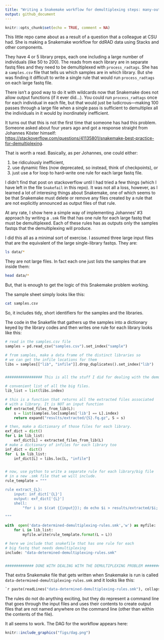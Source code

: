 ```yaml
---
title: "Writing a Snakemake workflow for demultiplexing steps: many-outputs-from-each-of-several-inputs"
output: github_document
---
```


```r
knitr::opts_chunk$set(echo = TRUE, comment = NA)
```

This little repo came about as a result of a question that a colleague
at CSU had. She is making a Snakemake workflow for ddRAD data using Stacks
and other components.  

They have 4 or 5 library preps, each one including a large number of individuals
(like 50 to 200).  The reads from each library are in separate fastq files and
they need to be demultiplexed with `process_radtags`.  She has a `samples.csv` file
that tells us which samples are in which library.  But she was finding it
difficult to write a single rule that would run `process_radtags` on each large fastq file.

There isn't a good way to do it with wildcards now that Snakemake does not allow output functions
(if it ever did...).  You could run `process_radtags` once for each individual in each file,
but that would just be ludicrous---making 100 passes through a large file when a single pass
is sufficient to demultiplex all the individuals in it would by inordinately inefficient.

It turns out that this is not the first time that someone has had this problem.  Someone asked about
four years ago and got a response straight from Johannes Köster himself:
[https://stackoverflow.com/questions/41135801/snakemake-best-practice-for-demultiplexing](https://stackoverflow.com/questions/41135801/snakemake-best-practice-for-demultiplexing).

That is worth a read. Basically, as per Johannes, one could either:

1. be ridiculously inefficient,
2. use dynamic files (now deprecated, so instead, think of
checkpoints), or
3. just use a for loop to hard-write one rule for each large fastq file.

I didn't find that post on stackoverflow until I had tried a few things
(which I have left in the file `Snakefail` in this repo).  It was not all a
loss, however, as I learned a lot of interesing things about Snakemake,
one of which seems to be that Snakemake must delete or remove any files created
by a rule that are not explicitly announced as output files of that rule.

At any rate, I show here a simple way of implementing Johannes' #3 approach
by writing a `.smk` file that has one rule for each large fastq that must
be demultiplexed.  Each of these rules has as outputs only the samples fastqs
that the demultiplexing will produce.  

I did this all as a minimal sort of exercise.  I assumed three large input files
that are the equivalent of the large single-library fastqs.  They are:
```sh
ls data/*
```
They are not large files.  In fact each one just lists the samples that
are inside them:
```sh
head data/*
```
But, that is enough to get the logic of this Snakemake problem working.

The sample sheet simply looks like this:
```sh
cat samples.csv
```
So, it includes tidy, short identifiers for the samples and the libraries.

The code in the Snakefile that gathers up the samples into a dictionary keyed by
the library codes and then writes one rule for each library looks like this:
```python
# read in the samples.csv file
samples = pd.read_csv("samples.csv").set_index("sample")

# from samples, make a data frame of the distinct libraries so
# we can get the infile locations for them
libs = samples[["lib", "infile"]].drop_duplicates().set_index("lib")


################# This is all the stuff I did for dealing with the demulti-plexing problem ########### 

# convenient list of all the big files.
lib_list = list(libs.index)

# this is a function that returns all the extracted files associated
# with a library. It is NOT an input function
def extracted_files_from_lib(L):
	s = list(samples.loc[samples['lib'] == L].index)
	return expand("results/extracted/{S}.fq.gz", S = s)

# then, make a dictionary of those files for each library.
exf_dict = dict()
for L in lib_list:
	exf_dict[L] = extracted_files_from_lib(L)
# make a dictionary of infiles for each library too
inf_dict = dict()
for  L in lib_list:
	inf_dict[L] = libs.loc[L, "infile"]


# now, use python to write a separate rule for each library/big file
# in a new .smk file that we will include. 
rule_template = """

rule extract_{L}:
	input: inf_dict['{L}']
	output: exf_dict['{L}']
	shell:
		"for i in $(cat {{input}}); do echo $i > results/extracted/$i; done;"

"""

with  open('data-determined-demultiplexing-rules.smk','w') as myfile:
	for L in lib_list:
		myfile.write(rule_template.format(L = L))

# here we include that snakefile that has one rule for each
# big fastq that needs demultiplexing
include: "data-determined-demultiplexing-rules.smk"


############# DONE WITH DEALING WITH THE DEMULTIPLEXING PROBLEM #########################

```

That extra Snakemake file that gets written when Snakemake is run is called
`data-determined-demultiplexing-rules.smk` and it looks like this:
```python
`r paste(readLines("data-determined-demultiplexing-rules.smk"), collapse = "\n")`
```

The rules do not do anything exciting, but they do represent a command
line that goes through the input files and uses their contents to create
output files that are not named anywhere on the command line (other than
within the contents of the file).

It all seems to work.  The DAG for the workflow appears here:
```r
knitr::include_graphics("figs/dag.png")
```